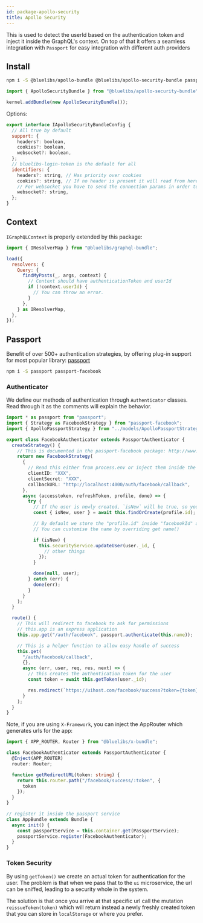 ```yaml
---
id: package-apollo-security
title: Apollo Security
---
```



<PackageHeader version="1.0.1" packageName="apollo-security-bundle" containsTypeDefs />

This is used to detect the userId based on the authentication token and inject it inside the GraphQL's context. On top of that it offers a seamless integration with `Passport` for easy integration with different auth providers

## Install

```bash
npm i -S @bluelibs/apollo-bundle @bluelibs/apollo-security-bundle passport
```

```typescript
import { ApolloSecurityBundle } from "@bluelibs/apollo-security-bundle";

kernel.addBundle(new ApolloSecurityBundle());
```

Options:

```js
export interface IApolloSecurityBundleConfig {
  // All true by default
  support: {
    headers?: boolean,
    cookies?: boolean,
    websocket?: boolean,
  };
  // bluelibs-login-token is the default for all
  identifiers: {
    headers?: string, // Has priority over cookies
    cookies?: string, // If no header is present it will read from here
    // For websocket you have to send the connection params in order to work
    websocket?: string,
  };
}
```

## Context

`IGraphQLContext` is properly extended by this package:

```js
import { IResolverMap } from "@bluelibs/graphql-bundle";

load({
  resolvers: {
    Query: {
      findMyPosts(_, args, context) {
        // Context should have authenticationToken and userId
        if (!context.userId) {
          // You can throw an error.
        }
      },
    } as IResolverMap,
  },
});
```

## Passport

Benefit of over 500+ authentication strategies, by offering plug-in support for most popular library: [passport](http://www.passportjs.org/)

```bash
npm i -S passport passport-facebook
```

### Authenticator

We define our methods of authentication through `Authenticator` classes. Read through it as the comments will explain the behavior.

```ts title="services/authenticators/FacebookAuthenticator.ts"
import * as passport from "passport";
import { Strategy as FacebookStrategy } from "passport-facebook";
import { ApolloPassportStrategy } from "../models/ApolloPassportStrategy";

export class FacebookAuthenticator extends PassportAuthenticator {
  createStrategy() {
    // This is documented in the passport-facebook package: http://www.passportjs.org/docs/facebook/
    return new FacebookStrategy(
      {
        // Read this either from process.env or inject them inside the classes
        clientID: "XXX",
        clientSecret: "XXX",
        callbackURL: "http://localhost:4000/auth/facebook/callback",
      },
      async (accesstoken, refreshToken, profile, done) => {
        try {
          // If the user is newly created, `isNew` will be true, so you can adapt the profile
          const { isNew, user } = await this.findOrCreate(profile.id);

          // By default we store the "profile.id" inside "facebookId" at user level which is derived from strategy name
          // You can customise the name by overriding get name()

          if (isNew) {
            this.securityService.updateUser(user._id, {
              // other things
            });
          }

          done(null, user);
        } catch (err) {
          done(err);
        }
      }
    );
  }

  route() {
    // This will redirect to facebook to ask for permissions
    // this.app is an express application
    this.app.get("/auth/facebook", passport.authenticate(this.name));

    // This is a helper function to allow easy handle of success
    this.get(
      "/auth/facebook/callback",
      {},
      async (err, user, req, res, next) => {
        // this creates the authentication token for the user
        const token = await this.getToken(user._id);

        res.redirect(`https://uihost.com/facebook/success?token={token}`);
      }
    );
  }
}
```

Note, if you are using `X-Framework`, you can inject the AppRouter which generates urls for the app:

```ts
import { APP_ROUTER, Router } from "@bluelibs/x-bundle";

class FacebookAuthenticator extends PassportAuthenticator {
  @Inject(APP_ROUTER)
  router: Router;

  function getRedirectURL(token: string) {
    return this.router.path("/facebook/success/:token", {
      token
    });
  }
}
```

```ts
// register it inside the passport service
class AppBundle extends Bundle {
  async init() {
    const passportService = this.container.get(PassportService);
    passportService.register(FacebookAuthenticator);
  }
}
```

### Token Security

By using `getToken()` we create an actual token for authentication for the user. The problem is that when we pass that to the `ui` microservice, the url can be sniffed, leading to a security whole in the system.

The solution is that once you arrive at that specific url call the mutation `reissueToken(token)` which will return instead a newly freshly created token that you can store in `localStorage` or where you prefer.
